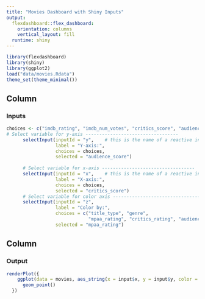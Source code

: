 ```yaml
---
title: "Movies Dashboard with Shiny Inputs"
output: 
  flexdashboard::flex_dashboard:
    orientation: columns
    vertical_layout: fill
  runtime: shiny
---
```


```r
library(flexdashboard)
library(shiny)
library(ggplot2)
load("data/movies.Rdata")
theme_set(theme_minimal())
```

Column {data-width=350}
-----------------------------------------------------------------------

### Inputs

```r
choices <- c("imdb_rating", "imdb_num_votes", "critics_score", "audience_score", "runtime")
# Select variable for y-axis ----------------------------------
      selectInput(inputId = "y",    # this is the name of a reactive input variable
                  label = "Y-axis:",
                  choices = choices, 
                  selected = "audience_score")
      
      # Select variable for x-axis ----------------------------------
      selectInput(inputId = "x",    # this is the name of a reactive input variable
                  label = "X-axis:",
                  choices = choices, 
                  selected = "critics_score")
      # Select variable for color axis ----------------------------------
      selectInput(inputId = "z", 
                  label = "Color by:",
                  choices = c("title_type", "genre", 
                              "mpaa_rating", "critics_rating", "audience_rating"),
                  selected = "mpaa_rating")

```

Column {data-width=550}
-----------------------------------------------------------------------

### Output

```r
renderPlot({
    ggplot(data = movies, aes_string(x = input$x, y = input$y, color = input$z)) +
      geom_point()
  })
```
